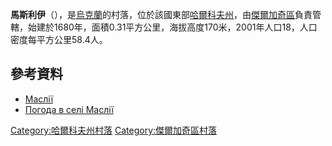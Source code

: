{{coord|50|10|9|N|36|2|49|E|scale:100000_region:UA|display=title}}

'''馬斯利伊'''（{{lang-uk|Маслії}}），是[[烏克蘭|烏克蘭]]的村落，位於該國東部[[哈爾科夫州|哈爾科夫州]]，由[[傑爾加奇區_(烏克蘭)|傑爾加奇區]]負責管轄，始建於1680年，面積0.31平方公里，海拔高度170米，2001年人口18，人口密度每平方公里58.4人。

==參考資料==
* [http://w1.c1.rada.gov.ua/pls/z7502/A005?rdat1=09.01.2009&rf7571=32924 Маслії]{{dead link|date=2018年5月 |bot=InternetArchiveBot |fix-attempted=yes }}
* [http://weather.in.ua/ua/har'kovskaja/15206 Погода в селі Маслії]

{{DEFAULTSORT:Маслії}}
[[Category:哈爾科夫州村落|Category:哈爾科夫州村落]]
[[Category:傑爾加奇區村落|Category:傑爾加奇區村落]]


{{Kharkiv-geo-stub}}